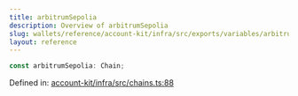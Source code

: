 ```yaml
---
title: arbitrumSepolia
description: Overview of arbitrumSepolia
slug: wallets/reference/account-kit/infra/src/exports/variables/arbitrumSepolia
layout: reference
---
```


```ts
const arbitrumSepolia: Chain;
```

Defined in: [account-kit/infra/src/chains.ts:88](https://github.com/alchemyplatform/aa-sdk/blob/e3c1a23e6e03f44bf2db3afddb97a91b175cba58/account-kit/infra/src/chains.ts#L88)
